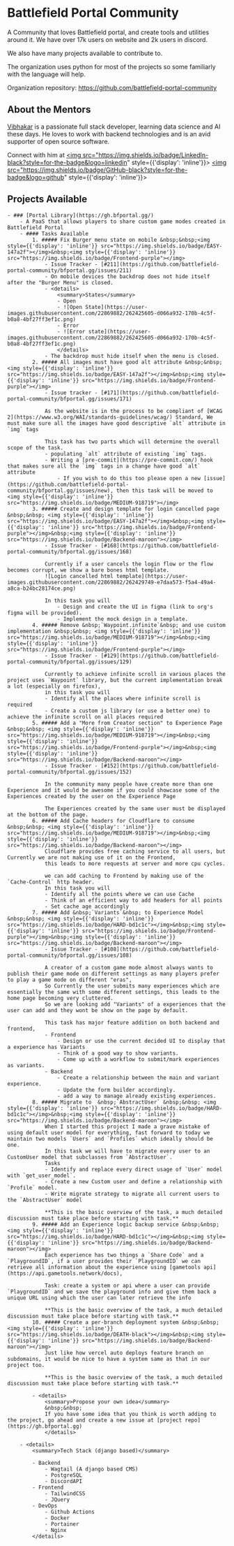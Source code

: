 # Battlefield Portal Community

A Community that loves Battlefield portal, and create tools and utilities around it. 
We have over 17k users on website and 2k users in discord. 

We also have many projects available to contribute to. 

The organization uses python for most of the projects so some familiarly with the language will help.

Organization repository: https://github.com/battlefield-portal-community

## About the Mentors

[Vibhakar](https://github.com/p0lygun) is a passionate full stack developer, learning data science and AI these days. He loves to work with backend technologies and is an avid supporter of open source software.  

Connect with him at 
<a href="https://www.linkedin.com/in/vibhakarsolanki" target='blank_'>
<img src="https://img.shields.io/badge/LinkedIn-black?style=for-the-badge&logo=linkedin" style={{'display': 'inline'}}></img>
</a> 
<a href="https://github.com/p0lygun" target='blank_'>
<img src="https://img.shields.io/badge/GitHub-black?style=for-the-badge&logo=github" style={{'display': 'inline'}}></img>
</a>
## Projects Available

    - ### [Portal Library](https://gh.bfportal.gg/)
        - A PaaS that allows players to share custom game modes created in Battlefield Portal
        - #### Tasks Available
            1. ##### Fix Burger menu state on mobile &nbsp;&nbsp;<img style={{'display': 'inline'}} src="https://img.shields.io/badge/EASY-147a2f"></img>&nbsp;<img style={{'display': 'inline'}} src="https://img.shields.io/badge/Frontend-purple"></img>
                - Issue Tracker - [#211](https://github.com/battlefield-portal-community/bfportal.gg/issues/211)
                - On mobile devices the backdrop does not hide itself after the "Burger Menu" is closed. 
                - <details>
                    <summary>States</summary>
                    - Open
                    - ![Open State](https://user-images.githubusercontent.com/22869882/262425605-d066a932-170b-4c5f-b0a8-4bf27ff3ef1c.png)
                    - Error
                    - ![Error state](https://user-images.githubusercontent.com/22869882/262425605-d066a932-170b-4c5f-b0a8-4bf27ff3ef1c.png)
                    </details>
                - The backdrop must hide itself when the menu is closed.                
            2. ##### All images must have good alt attribute &nbsp;&nbsp;<img style={{'display': 'inline'}} src="https://img.shields.io/badge/EASY-147a2f"></img>&nbsp;<img style={{'display': 'inline'}} src="https://img.shields.io/badge/Frontend-purple"></img>
                - Issue tracker - [#171](https://github.com/battlefield-portal-community/bfportal.gg/issues/171)  

                As the website is in the process to be compliant of [WCAG 2](https://www.w3.org/WAI/standards-guidelines/wcag/) Standard, We must make sure all the images have good descriptive `alt` attribute in `img` tags

                This task has two parts which will determine the overall scope of the task.
                - populating `alt` attribute of existing `img` tags.
                - Writing a [pre-commit](https://pre-commit.com/) hook that makes sure all the `img` tags in a change have good `alt` attribute 
                    - If you wish to do this too please open a new [issue](https://github.com/battlefield-portal-community/bfportal.gg/issues/new), then this task will be moved to <img style={{'display': 'inline'}} src="https://img.shields.io/badge/MEDIUM-918719"></img>
            3. ##### Create and design template for login cancelled page &nbsp;&nbsp; <img style={{'display': 'inline'}} src="https://img.shields.io/badge/EASY-147a2f"></img>&nbsp;<img style={{'display': 'inline'}} src="https://img.shields.io/badge/Frontend-purple"></img>&nbsp;<img style={{'display': 'inline'}} src="https://img.shields.io/badge/Backend-maroon"></img>
                - Issue Tracker - [#168](https://github.com/battlefield-portal-community/bfportal.gg/issues/168)

                Currently if a user cancels the login flow or the flow becomes corrupt, we show a bare bones html template. 
                ![Login cancelled html template](https://user-images.githubusercontent.com/22869882/262429749-e7daa573-f5a4-49a4-a8ca-b24bc28174ce.png)

                In this task you will 
                    - Design and create the UI in figma (link to org's figma will be provided).
                    - Implement the mock design in a template.
            4. ##### Remove &nbsp;`Waypoint.infinite`&nbsp; and use custom implementation &nbsp;&nbsp; <img style={{'display': 'inline'}} src="https://img.shields.io/badge/MEDIUM-918719"></img>&nbsp;<img style={{'display': 'inline'}} src="https://img.shields.io/badge/Frontend-purple"></img>        
                - Issue Tracker - [#129](https://github.com/battlefield-portal-community/bfportal.gg/issues/129)
                
                Currently to achieve infinite scroll in various places the project uses `Waypoint` library, but the current implementation break a lot (especially on firefox), 
                in this task you will
                - Identify all the places where infinite scroll is required
                - Create a custom js library (or use a better one) to achieve the infinite scroll on all places required
            5. ##### Add a "More from Creator section" to Experience Page &nbsp;&nbsp; <img style={{'display': 'inline'}} src="https://img.shields.io/badge/MEDIUM-918719"></img>&nbsp;<img style={{'display': 'inline'}} src="https://img.shields.io/badge/Frontend-purple"></img>&nbsp;<img style={{'display': 'inline'}} src="https://img.shields.io/badge/Backend-maroon"></img>
                - Issue Tracker - [#152](https://github.com/battlefield-portal-community/bfportal.gg/issues/152)

                In the community many people have create more than one Experience and it would be awesome if you could showcase some of the Experiences created by the user on the Experience Page 
                
                The Experiences created by the same user must be displayed at the bottom of the page.
            6. ##### Add Cache headers for Cloudflare to consume &nbsp;&nbsp; <img style={{'display': 'inline'}} src="https://img.shields.io/badge/MEDIUM-918719"></img>&nbsp;<img style={{'display': 'inline'}} src="https://img.shields.io/badge/Backend-maroon"></img>
                Cloudflare provides free caching service to all users, but Currently we are not making use of it on the Frontend, 
                this leads to more requests at server and more cpu cycles.

                we can add caching to Frontend by making use of the `Cache-Control` http header. 
                In this task you will 
                - Identify all the points where we can use Cache
                - Think of an efficient way to add headers for all points
                - Set cache age accordingly
            7. ##### Add &nbsp;`Variants`&nbsp; to Experience Model &nbsp;&nbsp; <img style={{'display': 'inline'}} src="https://img.shields.io/badge/HARD-bd1c1c"></img>&nbsp;<img style={{'display': 'inline'}} src="https://img.shields.io/badge/Frontend-purple"></img>&nbsp;<img style={{'display': 'inline'}} src="https://img.shields.io/badge/Backend-maroon"></img>
                - Issue Tracker - [#108](https://github.com/battlefield-portal-community/bfportal.gg/issues/108)
                
                A creator of a custom game mode almost always wants to publish their game mode on different settings as many players prefer to play a game mode on different "eras",
                So Currently the user submits many experiences which are essentially the same with some different settings, this leads to the home page becoming very cluttered.
                So we are looking add "Variants" of a experiences that the user can add and they wont be show on the page by default.

                This task has major feature addition on both backend and frontend, 
                - Frontend
                    - Design or use the current decided UI to display that a experience has Variants
                    - Think of a good way to show variants.
                    - Come up with a workflow to submit/mark experiences as variants.
                - Backend
                    - Create a relationship between the main and variant experience.
                    - Update the form builder accordingly.
                    - add a way to manage already existing experiences.
            8. ##### Migrate to  &nbsp;`AbstractUser` &nbsp;&nbsp; <img style={{'display': 'inline'}} src="https://img.shields.io/badge/HARD-bd1c1c"></img>&nbsp;<img style={{'display': 'inline'}} src="https://img.shields.io/badge/Backend-maroon"></img>
                When I started this project I made a grave mistake of using default user model for everything, fast forward to today we maintain two models `Users` and `Profiles` which ideally should be one.
                In this task we will have to migrate every user to an CustomUser model that subclasses from `AbstractUser`. 
                Tasks
                - Identify and replace every direct usage of `User` model with `get_user_model`. 
                - Create a new Custom user and define a relationship with `Profile` model.
                - Write migrate strategy to migrate all current users to the `AbstractUser` model

                **This is the basic overview of the task, a much detailed discussion must take place before starting with task.**
            9. ##### Add an Experience logic backup service &nbsp;&nbsp; <img style={{'display': 'inline'}} src="https://img.shields.io/badge/HARD-bd1c1c"></img>&nbsp;<img style={{'display': 'inline'}} src="https://img.shields.io/badge/Backend-maroon"></img>
                Each experience has two things a `Share Code` and a `PlaygroundID`, if a user provides their `PlaygroundID` we can retrieve all information about the experience using [gametools api](https://api.gametools.network/docs),

                Task: create a system or api where a user can provide `PlaygroundID` and we save the playground info and give them back a unique URL using which the user can later retrieve the info

                **This is the basic overview of the task, a much detailed discussion must take place before starting with task.**
            10. ##### Create a per-branch deployment system &nbsp;&nbsp; <img style={{'display': 'inline'}} src="https://img.shields.io/badge/DEATH-black"></img>&nbsp;<img style={{'display': 'inline'}} src="https://img.shields.io/badge/Backend-maroon"></img>
                Just like how vercel auto deploys feature branch on subdomains, it would be nice to have a system same as that in our project too. 

                **This is the basic overview of the task, a much detailed discussion must take place before starting with task.**

            - <details>
                <summary>Propose your own idea</summary>
                &nbsp;&nbsp;  
                If you have some idea that you think is worth adding to the project, go ahead and create a new issue at [project repo](https://gh.bfportal.gg)
                </details>

        - <details>
            <summary>Tech Stack (django based)</summary>
            
            - Backend
                - Wagtail (A django based CMS)
                - PostgreSQL
                - DiscordAPI
            - Frontend
                - TailwindCSS
                - JQuery
            - DevOps
                - Github Actions
                - Docker
                - Portainer
                - Nginx
            </details>


